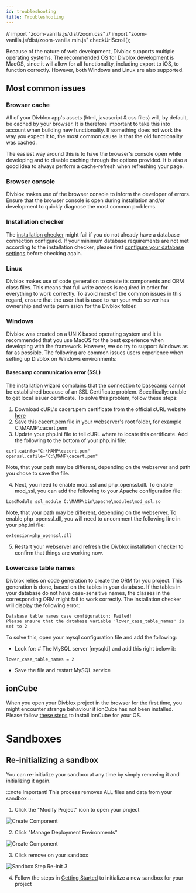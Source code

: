 ```yaml
---
id: troubleshooting
title: Troubleshooting
---
```


// import "zoom-vanilla.js/dist/zoom.css"
// import "zoom-vanilla.js/dist/zoom-vanilla.min.js"
checkUrlScroll();

Because of the nature of web development, Divblox supports multiple operating systems.
The recommended OS for Divblox development is MacOS, since it will allow for all functionality, including export
to iOS, to function correctly. However, both Windows and Linux are also supported.

## Most common issues

### Browser cache

All of your Divblox app's assets (html, javascript & css files) will, by default, be cached by your browser.
It is therefore important to take this into account when building new functionality. If something does not
work the way you expect it to, the most common cause is that the old functionality was cached.

The easiest way around this is to have the browser's console open while developing and to disable caching through the
options provided. It is also a good idea to always perform a cache-refresh when refreshing your page.

### Browser console

Divblox makes use of the browser console to inform the developer of errors. Ensure that the browser console is open during
installation and/or development to quickly diagnose the most common problems.

### Installation checker

The [installation checker](getting-started-3-from-scratch#installation-checker) might fail if you do not already have a database
connection configured. If your minimum database requirements are not met according to the installation checker, please first
[configure your database settings](getting-started-3-from-scratch) before checking again.

### Linux

Divblox makes use of code generation to create its components and ORM class files. This means that full write access is
required in order for everything to work correctly. To avoid most of the common issues in this regard, ensure that the user
that is used to run your web server has ownership and write permission for the Divblox folder.

### Windows

Divblox was created on a UNIX based operating system and it is recommended that you use MacOS for the best experience when developing with the framework. However, we do try to support Windows as far as possible. The following are common issues users experience when setting up Divblox on Windows environments:

#### Basecamp communication error (SSL)

The installation wizard complains that the connection to basecamp cannot be established because of an SSL Certificate problem. Specifically: unable to get local issuer certificate. To solve this problem, follow these steps:

1. Download cURL's cacert.pem certificate from the official cURL website [here](https://curl.haxx.se/docs/caextract.html)
2. Save this cacert.pem file in your webserver's root folder, for example C:\MAMP\cacert.pem
3. Update your php.ini file to tell cURL where to locate this certificate. Add the following to the bottom of your php.ini file:

```
curl.cainfo="C:\MAMP\cacert.pem"
openssl.cafile="C:\MAMP\cacert.pem"
```

Note, that your path may be different, depending on the webserver and path you chose to save the file.

4. Next, you need to enable mod_ssl and php_openssl.dll. To enable mod_ssl, you can add the following to your Apache configuration file:

```
LoadModule ssl_module C:\MAMP\bin\apache\modules\mod_ssl.so
```

Note, that your path may be different, depending on the webserver.
To enable php_openssl.dll, you will need to uncomment the following line in your php.ini file:

```
extension=php_openssl.dll
```

5. Restart your webserver and refresh the Divblox installation checker to confirm that things are working now.

### Lowercase table names

Divblox relies on code generation to create the ORM for you project. This generation is done, based on the tables in your database. If the tables in your database do not have case-sensitive names, the classes in the corresponding ORM might fail to work correctly. The installation checker will display the following error:

```
Database table names case configuration: Failed!
Please ensure that the database variable 'lower_case_table_names' is set to 2
```

To solve this, open your mysql configuration file and add the following:

-   Look for: # The MySQL server [mysqld] and add this right below it:

```
lower_case_table_names = 2
```

-   Save the file and restart MySQL service

## ionCube

When you open your Divblox project in the browser for the first time, you might encounter strange behaviour if ionCube
has not been installed. Please follow [these steps](https://www.ioncube.com/loaders.php) to install ionCube for your OS.

# Sandboxes

## Re-initializing a sandbox

You can re-initialize your sandbox at any time by simply removing it and initializing it again.

:::note
Important! This process removes ALL files and data from your sandbox
:::

1. Click the "Modify Project" icon to open your project

<div className="text--center">
    <img data-action="zoom"  alt="Create Component" src={useBaseUrl('_the-basics-media/_3-divblox-components-media/component-example-create.png')} />
</div>

2. Click "Manage Deployment Environments"

<div className="text--center">
    <img data-action="zoom"  alt="Create Component" src={useBaseUrl('_the-basics-media/_3-divblox-components-media/component-example-create.png')} />
</div>

3. Click remove on your sandbox

<div className="text--center">
    <img data-action="zoom"  alt="Sandbox Step Re-init 3" src={useBaseUrl('_the-basics-media/_3-divblox-components-media/component-example-create.png')} />
</div>

4. Follow the steps in [Getting Started](getting-started-1-sandbox) to initialize a new sandbox for your project
